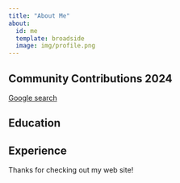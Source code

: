 ```yaml
---
title: "About Me"
about:
  id: me
  template: broadside
  image: img/profile.png
---
```


:::{#me}

## Community Contributions 2024

[Google search](www.google.com)

## Education

## Experience

:::

Thanks for checking out my web site!
